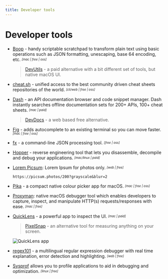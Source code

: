 ```yaml
---
title: Developer tools
---
```


# Developer tools

- [Boop](https://boop.okat.best) - handy scriptable scratchpad to transform plain text using basic operations such as JSON formatting, unescaping, base 64 encoding, etc. <sub><sup>*[mac | free | oss]*</sup></sub>
  > [DevUtils](https://devutils.app/) - a paid alternative with a bit different set of tools, but native macOS UI.

- [cheat.sh](http://cheat.sh/) - unified access to the best community driven cheat sheets repositories of the world. <sub><sup>*[cli/web | free | oss]*</sup></sub>

- [Dash](https://kapeli.com/dash) - an API documentation browser and code snippet manager. Dash instantly searches offline documentation sets for 200+ APIs, 100+ cheat sheets. <sub><sup>*[mac | paid]*</sup></sub>
  > [DevDocs](https://devdocs.io/) - a web based free alternative.

- [Fig](https://fig.io/) - adds autocomplete to an existing terminal so you can move faster. <sub><sup>*[mac | free | oss]*</sup></sub>

- [fx](https://github.com/antonmedv/fx) - a command-line JSON processing tool. <sub><sup>*[free | oss]*</sup></sub>

- [Hopper](https://www.hopper-disassembler.app/) - reverse engineering tool that lets you disassemble, decompile and debug your applications. <sub><sup>*[mac/linux | paid]*</sup></sub>

- [Lorem Picsum](https://picsum.photos/): Lorem Ipsum for photos only. <sub><sup>*[web | free]*</sup></sub>
  ```
  https://picsum.photos/200?grayscale&blur=2
  ```

- [Pika](https://superhighfives.com/pika) - a compact native colour picker app for macOS. <sub><sup>*[mac | free | oss]*</sup></sub>

- [Proxyman](https://proxyman.io/): native macOS debugger tool which enables developers to capture, inspect, and manipulate HTTP(s) requests/responses with ease. <sub><sup>*[mac | free]*</sup></sub>

- [QuickLens](https://quicklens.app/) - a powerful app to inspect the UI. <sub><sup>*[mac | paid]*</sup></sub>

  > [PixelSnap](https://getpixelsnap.com/) - an alternative tool for measuring anything on your screen.

  <Image src="/quicklens.webp" alt="QuickLens app" width={1280} height={640} />

- [regex101](https://regex101.com/) - a multilingual regular expression debugger with real time explanation, error detection and highlighting. <sub><sup>*[web | free]*</sup></sub>

- [Sysprof](https://apps.gnome.org/app/org.gnome.Sysprof3/) allows you to profile applications to aid in debugging and optimization. <sub><sup>*[linux | free]*</sup></sub>
